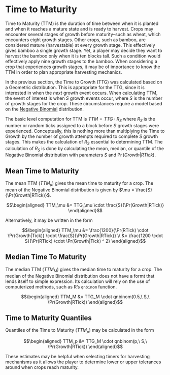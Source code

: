 # Time to Maturity

Time to Maturity (TTM) is the duration of time between when it is planted and when it reaches a mature state and is ready to harvest. Crops may encounter several stages of growth before maturity--such as wheat, which encounters eight growth stages. Other crops, such as bamboo, are considered mature (harvestable) at every growth stage. This effectively gives bamboo a single growth stage. Yet, a player may decide they want to harvest the bamboo only when it is ten blocks tall. Such a condition would effectively apply nine growth stages to the bamboo. When considering a crop that experiences growth stages, it may be of importance to know the TTM in order to plan appropriate harvesting mechanics. 

In the previous section, the Time to Growth (TTG) was calculated based on a Geometric distribution. This is appropriate for the TTG, since it is interested in when the _next_ growth event occurs. When calculating TTM, the event of interest is when $S$ growth events occur, where $S$ is the number of growth stages for the crop. These circumstances require a model based on the [Negative Binomial](https://en.wikipedia.org/wiki/Negative_binomial_distribution) distribution. 

The basic level computation for TTM is $TTM = TTG \cdot R_S$ where $R_S$ is the number or random ticks assigned to a block before $S$ growth stages were experienced. Conceptually, this is nothing more than multiplying the Time to Growth by the number of growth attempts required to complete $S$ growth stages. This makes the calculation of $R_S$ essential to determining TTM. The calculation of $R_S$ is done by calculating the mean, median, or quantile of the Negative Binomial distribution with parameters $S$ and $\Pr(Growth | RTick)$.

## Mean Time to Maturity

The mean TTM ($TTM_\mu$) gives the mean time to maturity for a crop. The mean of the Negative Binomial distribution is given by $\mu = \frac{S}{\Pr(Growth|RTick)}$. 

$$\begin{aligned}
TTM_\mu &= TTG_\mu \cdot \frac{S}{\Pr(Growth|RTick)}
\end{aligned}$$

Alternatively, it may be written in the form

$$\begin{aligned}
TTM_\mu &= \frac{1200}{\Pr(RTick) \cdot \Pr(Growth|Tick)} \cdot \frac{S}{\Pr(Growth|RTick)} \\
        &= \frac{1200 \cdot S}{\Pr(RTick) \cdot \Pr(Growth|Tick) ^ 2}
\end{aligned}$$

## Median Time To Maturity

The median TTM ($TTM_M$) gives the median time to maturity for a crop. The median of the Negative Binomial distribution does not have a formt that lends itself to simple expression. Its calculation will rely on the use of computerized methods, such as R's `qnbinom` function.

$$\begin{aligned}
TTM_M &= TTG_M \cdot qnbinom(0.5,\ S,\ \Pr(Growth|RTick))
\end{aligned}$$

## Time to Maturity Quantiles

Quantiles of the Time to Maturity ($TTM_p$) may be calculated in the form

$$\begin{aligned}
TTM_p &= TTG_M \cdot qnbinom(p,\ S,\ \Pr(Growth|RTick))
\end{aligned}$$

These estimates may be helpful when selecting timers for harvesting mechanisms as it allows the player to determine lower or upper tolerances around when crops reach maturity.
